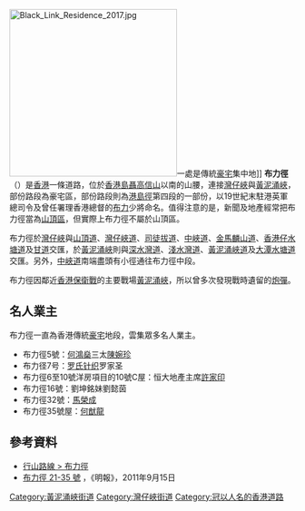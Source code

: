 {{Infobox Hong Kong Road
|中文街道名稱=布力徑
|英文街道名稱=Black's Link
|圖片= File:Black's Link near Deep Water Bay Road.jpg
|圖片說明=布力徑與[[深水灣道|深水灣道]]交界
|路段總長度=3.3
|車速限制=
|行車線數量=2線
|所在地區=[[香港島|香港島]][[灣仔區|灣仔區]]
|起點=[[灣仔峽|灣仔峽]]
|終點=[[黃泥涌峽|黃泥涌峽]]
|道路舊名資料=堡壘徑
|通車日期=約20世紀初
}}
[[File:Black_Link_Residence_2017.jpg|295px]]一處是傳統[[豪宅|豪宅]]集中地]]
'''布力徑'''（{{lang-en|Black's Link}}）是[[香港|香港]]一條道路，位於[[香港島|香港島]][[聶高信山|聶高信山]]以南的山腰，連接[[灣仔峽|灣仔峽]]與[[黃泥涌峽|黃泥涌峽]]，部份路段為豪宅區，部份路段則為[[港島徑|港島徑]]第四段的一部份，以19世紀末駐港英軍總司令及曾任署理香港總督的[[布力|布力]]少將命名。值得注意的是，新聞及地產經常把布力徑當為[[山頂區|山頂區]]，但實際上布力徑不屬於山頂區。

布力徑於[[灣仔峽|灣仔峽]]與[[山頂道|山頂道]]、[[灣仔峽道|灣仔峽道]]、[[司徒拔道|司徒拔道]]、[[中峽道|中峽道]]、[[金馬麟山道|金馬麟山道]]、[[香港仔水塘道|香港仔水塘道]]及[[甘道|甘道]]交匯，於[[黃泥涌峽|黃泥涌峽]]則與[[深水灣道|深水灣道]]、[[淺水灣道|淺水灣道]]、[[黃泥涌峽道|黃泥涌峽道]]及[[大潭水塘道|大潭水塘道]]交匯。另外，[[中峽道|中峽道]]南端盡頭有小徑通往布力徑中段。

布力徑因鄰近[[香港保衛戰|香港保衛戰]]的主要戰場[[黃泥涌峽|黃泥涌峽]]，所以曾多次發現戰時遺留的[[炮彈|炮彈]]。

==名人業主==
布力徑一直為香港傳統[[豪宅|豪宅]]地段，雲集眾多名人業主。

*布力徑5號：[[何鴻燊|何鴻燊]]三太[[陳婉珍|陳婉珍]]
*布力径7号：[[罗氏针织|罗氏针织]]罗家圣
*布力徑6至10號洋房項目的10號C屋：恒大地產主席[[許家印|許家印]]
*布力徑16號：劉坤銘妹劉懿茵
*布力徑32號：[[馬榮成|馬榮成]]
*布力徑35號屋：[[何猷龍|何猷龍]]

==參考資料==
*[http://www.hkhiker.org/hik/main/main_home.asp?lang=C&id=131&baseid=1 行山路線 > 布力徑] {{Wayback|url=http://www.hkhiker.org/hik/main/main_home.asp?lang=C&id=131&baseid=1 |date=20210121200730 }}
*[https://homewise.hk/properties/bayview-blacks-link/ 布力徑 21-35 號] {{Wayback|url=https://homewise.hk/properties/bayview-blacks-link/ |date=20190327184704 }}，《明報》，2011年9月15日

[[Category:黃泥涌峽街道|Category:黃泥涌峽街道]]
[[Category:灣仔峽街道|Category:灣仔峽街道]]
[[Category:冠以人名的香港道路|Category:冠以人名的香港道路]]